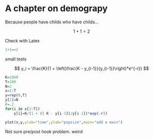 # A chapter on demograpy

Because people have childs who have childs...

$$ 1+1=2 $$

Check with Latex
```r
1+1==2
```

small tests


$$ y_i = \frac{K}{1 + \left(\frac{K - y_{i-1}}{y_{i-1}}\right)*e^{-r}} $$

```r

K=1000
T=100
N=2
x=1:T
y=rep(0,T)
y[1]=N
r=.2
for(i in x[2:T])
    y[i]=K/(1 + (( K - y[i-1])/y[i-1])*exp(-r))
```

```r
plot(x,y,ylab="time",ylab="popsize",main="add a main")
```

Not sure pre/post hook problem. weird
